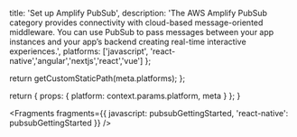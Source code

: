 
  title: 'Set up Amplify PubSub',
  description:
    'The AWS Amplify PubSub category provides connectivity with cloud-based message-oriented middleware. You can use PubSub to pass messages between your app instances and your app’s backend creating real-time interactive experiences.',
  platforms: ['javascript', 'react-native','angular','nextjs','react','vue'] 
};

  return getCustomStaticPath(meta.platforms);
};

  return {
    props: {
      platform: context.params.platform,
      meta
    }
  };
}


<Fragments
  fragments={{
    javascript: pubsubGettingStarted,
    'react-native': pubsubGettingStarted
  }}
/>
